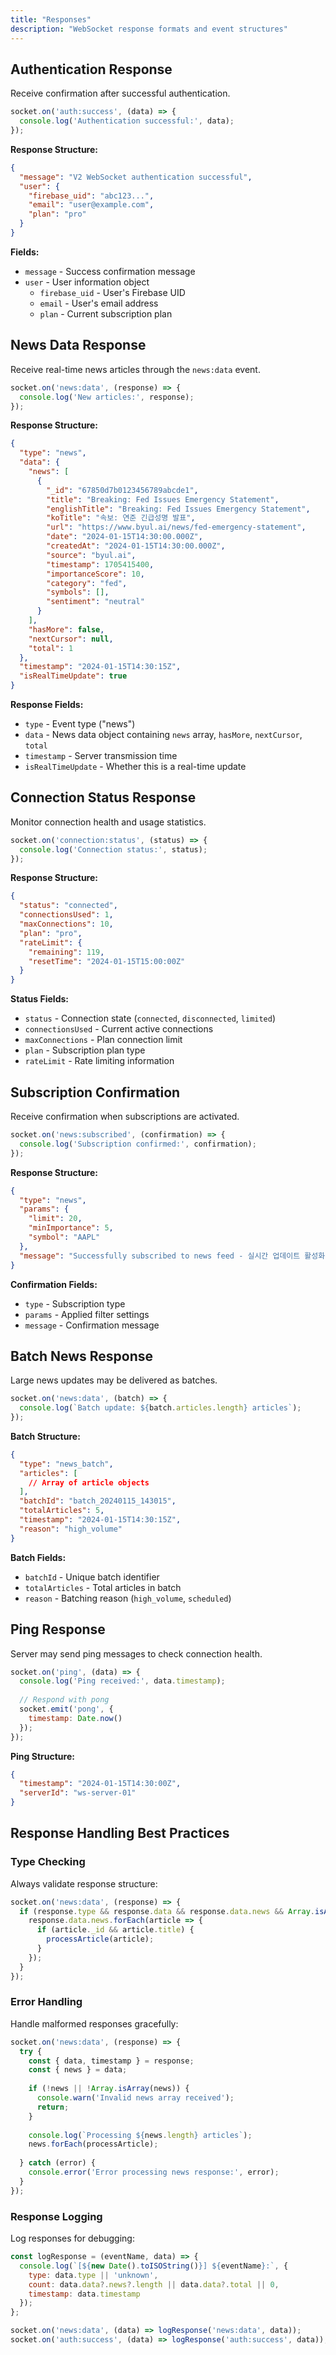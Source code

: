 ```yaml
---
title: "Responses"
description: "WebSocket response formats and event structures"
---
```


## Authentication Response

Receive confirmation after successful authentication.

```javascript
socket.on('auth:success', (data) => {
  console.log('Authentication successful:', data);
});
```

**Response Structure:**
```json
{
  "message": "V2 WebSocket authentication successful",
  "user": {
    "firebase_uid": "abc123...",
    "email": "user@example.com",
    "plan": "pro"
  }
}
```

**Fields:**
- `message` - Success confirmation message
- `user` - User information object
  - `firebase_uid` - User's Firebase UID
  - `email` - User's email address
  - `plan` - Current subscription plan

## News Data Response

Receive real-time news articles through the `news:data` event.

```javascript
socket.on('news:data', (response) => {
  console.log('New articles:', response);
});
```

**Response Structure:**
```json
{
  "type": "news",
  "data": {
    "news": [
      {
        "_id": "67850d7b0123456789abcde1",
        "title": "Breaking: Fed Issues Emergency Statement",
        "englishTitle": "Breaking: Fed Issues Emergency Statement",
        "koTitle": "속보: 연준 긴급성명 발표",
        "url": "https://www.byul.ai/news/fed-emergency-statement",
        "date": "2024-01-15T14:30:00.000Z",
        "createdAt": "2024-01-15T14:30:00.000Z",
        "source": "byul.ai",
        "timestamp": 1705415400,
        "importanceScore": 10,
        "category": "fed",
        "symbols": [],
        "sentiment": "neutral"
      }
    ],
    "hasMore": false,
    "nextCursor": null,
    "total": 1
  },
  "timestamp": "2024-01-15T14:30:15Z",
  "isRealTimeUpdate": true
}
```

**Response Fields:**
- `type` - Event type ("news")
- `data` - News data object containing `news` array, `hasMore`, `nextCursor`, `total`
- `timestamp` - Server transmission time
- `isRealTimeUpdate` - Whether this is a real-time update

## Connection Status Response

Monitor connection health and usage statistics.

```javascript
socket.on('connection:status', (status) => {
  console.log('Connection status:', status);
});
```

**Response Structure:**
```json
{
  "status": "connected",
  "connectionsUsed": 1,
  "maxConnections": 10,
  "plan": "pro",
  "rateLimit": {
    "remaining": 119,
    "resetTime": "2024-01-15T15:00:00Z"
  }
}
```

**Status Fields:**
- `status` - Connection state (`connected`, `disconnected`, `limited`)
- `connectionsUsed` - Current active connections
- `maxConnections` - Plan connection limit
- `plan` - Subscription plan type
- `rateLimit` - Rate limiting information

## Subscription Confirmation

Receive confirmation when subscriptions are activated.

```javascript
socket.on('news:subscribed', (confirmation) => {
  console.log('Subscription confirmed:', confirmation);
});
```

**Response Structure:**
```json
{
  "type": "news",
  "params": {
    "limit": 20,
    "minImportance": 5,
    "symbol": "AAPL"
  },
  "message": "Successfully subscribed to news feed - 실시간 업데이트 활성화됨"
}
```

**Confirmation Fields:**
- `type` - Subscription type
- `params` - Applied filter settings
- `message` - Confirmation message

## Batch News Response

Large news updates may be delivered as batches.

```javascript
socket.on('news:data', (batch) => {
  console.log(`Batch update: ${batch.articles.length} articles`);
});
```

**Batch Structure:**
```json
{
  "type": "news_batch",
  "articles": [
    // Array of article objects
  ],
  "batchId": "batch_20240115_143015",
  "totalArticles": 5,
  "timestamp": "2024-01-15T14:30:15Z",
  "reason": "high_volume"
}
```

**Batch Fields:**
- `batchId` - Unique batch identifier
- `totalArticles` - Total articles in batch
- `reason` - Batching reason (`high_volume`, `scheduled`)

## Ping Response

Server may send ping messages to check connection health.

```javascript
socket.on('ping', (data) => {
  console.log('Ping received:', data.timestamp);
  
  // Respond with pong
  socket.emit('pong', {
    timestamp: Date.now()
  });
});
```

**Ping Structure:**
```json
{
  "timestamp": "2024-01-15T14:30:00Z",
  "serverId": "ws-server-01"
}
```

## Response Handling Best Practices

### Type Checking

Always validate response structure:

```javascript
socket.on('news:data', (response) => {
  if (response.type && response.data && response.data.news && Array.isArray(response.data.news)) {
    response.data.news.forEach(article => {
      if (article._id && article.title) {
        processArticle(article);
      }
    });
  }
});
```

### Error Handling

Handle malformed responses gracefully:

```javascript
socket.on('news:data', (response) => {
  try {
    const { data, timestamp } = response;
    const { news } = data;
    
    if (!news || !Array.isArray(news)) {
      console.warn('Invalid news array received');
      return;
    }
    
    console.log(`Processing ${news.length} articles`);
    news.forEach(processArticle);
    
  } catch (error) {
    console.error('Error processing news response:', error);
  }
});
```

### Response Logging

Log responses for debugging:

```javascript
const logResponse = (eventName, data) => {
  console.log(`[${new Date().toISOString()}] ${eventName}:`, {
    type: data.type || 'unknown',
    count: data.data?.news?.length || data.data?.total || 0,
    timestamp: data.timestamp
  });
};

socket.on('news:data', (data) => logResponse('news:data', data));
socket.on('auth:success', (data) => logResponse('auth:success', data));
```